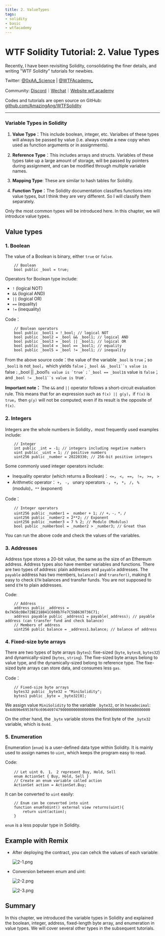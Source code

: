 ```yaml
---
title: 2. ValueTypes
tags:
- solidity
- basic
- wtfacademy
---
```



# WTF Solidity Tutorial: 2. Value Types

<QuizProgress courseId={SOLIDITY_COURSE_ID} lessonId={SOLIDITY_BASIC_LESSON_ID_2}></QuizProgress>

Recently, I have been revisiting Solidity, consolidating the finer details, and writing "WTF Solidity" tutorials for newbies. 

Twitter: [@0xAA_Science](https://twitter.com/0xAA_Science) | [@WTFAcademy_](https://twitter.com/WTFAcademy_)

Community: [Discord](https://discord.wtf.academy)｜[Wechat](https://docs.google.com/forms/d/e/1FAIpQLSe4KGT8Sh6sJ7hedQRuIYirOoZK_85miz3dw7vA1-YjodgJ-A/viewform?usp=sf_link)｜[Website wtf.academy](https://wtf.academy)

Codes and tutorials are open source on GitHub: [github.com/AmazingAng/WTFSolidity](https://github.com/AmazingAng/WTFSolidity)


-----

### Variable Types in Solidity

1. **Value Type**：This include boolean, integer, etc. Varialbes of these types will always be passed by value (i.e. always create a new copy when used as function arguments or in assignments).

2. **Reference Type**：This includes arrays and structs. Variables of these types take up a large amount of storage, will be passed by pointers during assignment, and can be modified through multiple variable names. 

3. **Mapping Type**: These are similar to hash tables for Solidity.

4. **Function Type**：The Solidity documentation classifies functions into value types, but I think they are very different. So I will classify them separately. 

Only the most common types will be introduced here. In this chapter, we will introduce value types.

## Value types

### 1. Boolean

The value of a Boolean is binary, either `true` or `false`.

```solidity
    // Boolean
    bool public _bool = true;
```

Operators for Boolean type include:

- `!`   (logical NOT)
- `&&`  (logical AND)
- `||`  (logical OR)
- `==`  (equality)
- `!=`  (inequality)

Code：

```solidity
    // Boolean operators
    bool public _bool1 = !_bool; // logical NOT
    bool public _bool2 = _bool && _bool1; // logical AND
    bool public _bool3 = _bool || _bool1; // logical OR
    bool public _bool4 = _bool == _bool1; // equality
    bool public _bool5 = _bool != _bool1; // inequality
```

From the above source code：the value of the variable `_bool` is `true`；so `_bool1` is not`_bool`，which yields `false`；`_bool && _bool1``s value is `false`；`_bool || _bool1``s value is `true`；`_bool == _bool1``s value is `false`；and `_bool != _bool1``s value is `true`.

**Important note：** The `&&` and `||` operator follows a short-circuit evaluation rule. This means that for an expression such as `f(x) || g(y)`，if `f(x)` is `true`，then `g(y)` will not be computed; even if its result is the opposite of `f(x)`.

### 2. Integers

Integers are the whole numbers in Solidity，most frequently used examples include:

```solidity
    // Integer
    int public _int = -1; // integers including negative numbers
    uint public _uint = 1; // positive numbers
    uint256 public _number = 20220330; // 256-bit positive integers
```
Some commonly used integer operators include:

- Inequality operator (which returns a Boolean)： `<=`， `<`， `==`， `!=`， `>=`， `>` 
- Arithmetic operator： `+`， `-`， unary operators `-`， `+`， `*`， `/`， `%` (modulo)，`**` (exponent)

Code：

```solidity
    // Integer operators
    uint256 public _number1 = _number + 1; // +，-，*，/
    uint256 public _number2 = 2**2; // Exponent
    uint256 public _number3 = 7 % 2; // Modulo (Modulus)
    bool public _numberbool = _number2 > _number3; // Great than
```

You can run the above code and check the values of the variables.

### 3. Addresses

Address type stores a 20-bit value, the same as the size of an Ethereum address. Address types also have member variables and functions. There are two types of address: plain addresses and `payable` addresses. The `payable` address has two members, `balance()` and `transfer()`, making it easy to check `ETH` balances and transfer funds. You are not supposed to send `ETH` to plain addresses.

Code:

```solidity
    // Address
    address public _address = 0x7A58c0Be72BE218B41C608b7Fe7C5bB630736C71;
    address payable public _address1 = payable(_address); // payable address (can transfer fund and check balance)
    // Members of address
    uint256 public balance = _address1.balance; // balance of address
```

### 4. Fixed-size byte arrays

There are two types of byte arrays (`bytes`): fixe-sized (`byte`, `bytes8`, `bytes32`) and dynamically-sized (`bytes`, `string`). The fixe-sized byte arrays belong to value type, and the dynamically-sized belong to reference type. The fixe-sized byte arrays can store data, and consumes less `gas`.

Code：

```solidity
    // Fixed-size byte arrays
    bytes32 public _byte32 = "MiniSolidity"; 
    bytes1 public _byte = _byte32[0]; 
```

We assign value `MiniSolidity` to the variable `_byte32`, or in `hexadecimal`: `0x4d696e69536f6c69646974790000000000000000000000000000000000000000`

On the other hand, the `_byte` variable stores the first byte of the `_byte32` variable, which is `0x4d`.

### 5. Enumeration

Enumeration (`enum`) is a user-defined data type within Solidity. It is mainly used to assign names to `uint`, which keeps the program easy to read.

Code:

```solidity
    // Let uint 0， 1， 2 represent Buy, Hold, Sell
    enum ActionSet { Buy, Hold, Sell }
    // Create an enum variable called action
    ActionSet action = ActionSet.Buy;
```

It can be converted to `uint` easily:

```solidity
    // Enum can be converted into uint
    function enumToUint() external view returns(uint){
        return uint(action);
    }
```

`enum` is a less popular type in Solidity. 

## Example with Remix

- After deploying the contract, you can cehck the values of each variable:

   ![2-1.png](./img/2-1.png)
  
- Conversion between enum and uint:

   ![2-2.png](./img/2-2.png)

   ![2-3.png](./img/2-3.png)

## Summary 

In this chapter, we introduced the variable types in Solidity and explained the boolean, integer, address, fixed-length byte array, and enumeration in value types. We will cover several other types in the subsequent tutorials.
<QuizForm courseId={SOLIDITY_COURSE_ID} lessonId={SOLIDITY_BASIC_LESSON_ID_2}></QuizForm>
